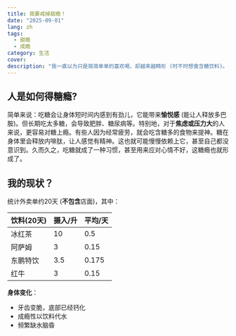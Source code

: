 ```yaml
---
title: 我要戒掉甜瘾！
date: "2025-09-01"
lang: zh
tags:
  - 甜瘾
  - 成瘾
category: 生活
cover: 
description: "我一直以为只是简简单单的喜欢喝，却越来越畸形 (时不时想食含糖饮料)。"
---
```



## 人是如何得糖瘾?

简单来说：吃糖会让身体短时间内感到有劲儿，它能带来**愉悦感** (能让人释放多巴胺)。但长期吃太多糖，会导致肥胖、糖尿病等。特别地，对于**焦虑或压力大**的人来说，更容易对糖上瘾。有些人因为经常疲劳，就会吃含糖多的食物来提神。糖在身体里会释放内啡肽，让人感觉有精神。这也就可能慢慢依赖上它，甚至自己都没意识到。久而久之，吃糖就成了一种习惯，甚至用来应对心情不好，这糖瘾也就形成了。

## 我的现状？

统计外卖单约20天 (**不包含**店面)，其中：

| 饮料(20天) | 摄入/升 | 平均/天  |
| ------- | ---- | ----- |
| 冰红茶     | 10   | 0.5   |
| 阿萨姆     | 3    | 0.15  |
| 东鹏特饮    | 3.5  | 0.175 |
| 红牛      | 3    | 0.15  |

**身体变化**：
- 牙齿变脆，底部已经钙化
- 成瘾性以饮料代水
- 频繁缺水脑昏